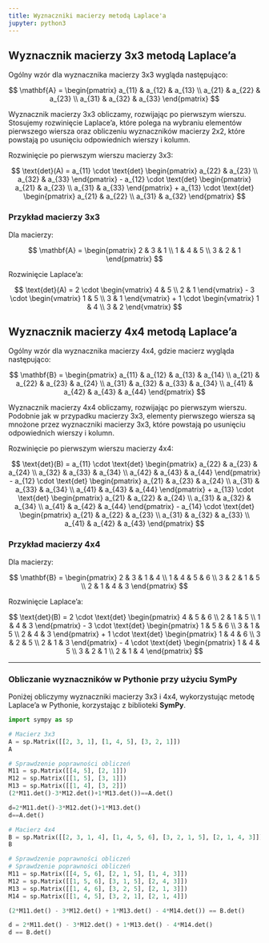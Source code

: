 ```yaml
---
title: Wyznaczniki macierzy metodą Laplace'a
jupyter: python3
---
```


## Wyznacznik macierzy 3x3 metodą Laplace'a

Ogólny wzór dla wyznacznika macierzy 3x3 wygląda następująco:

$$
\mathbf{A} =
\begin{pmatrix}
a_{11} & a_{12} & a_{13} \\
a_{21} & a_{22} & a_{23} \\
a_{31} & a_{32} & a_{33}
\end{pmatrix}
$$

Wyznacznik macierzy 3x3 obliczamy, rozwijając po pierwszym wierszu. Stosujemy rozwinięcie Laplace’a, które polega na wybraniu elementów pierwszego wiersza oraz obliczeniu wyznaczników macierzy 2x2, które powstają po usunięciu odpowiednich wierszy i kolumn.

Rozwinięcie po pierwszym wierszu macierzy 3x3:

$$
\text{det}(A) = a_{11} \cdot \text{det}
\begin{pmatrix}
a_{22} & a_{23} \\
a_{32} & a_{33}
\end{pmatrix}
- a_{12} \cdot \text{det}
\begin{pmatrix}
a_{21} & a_{23} \\
a_{31} & a_{33}
\end{pmatrix}
+ a_{13} \cdot \text{det}
\begin{pmatrix}
a_{21} & a_{22} \\
a_{31} & a_{32}
\end{pmatrix}
$$

### Przykład macierzy 3x3

Dla macierzy:

$$
\mathbf{A} =
\begin{pmatrix}
2 & 3 & 1 \\
1 & 4 & 5 \\
3 & 2 & 1
\end{pmatrix}
$$

Rozwinięcie Laplace'a:

$$
\text{det}(A) = 2 \cdot 
\begin{vmatrix}
4 & 5 \\
2 & 1
\end{vmatrix}
- 3 \cdot
\begin{vmatrix}
1 & 5 \\
3 & 1
\end{vmatrix}
+ 1 \cdot
\begin{vmatrix}
1 & 4 \\
3 & 2
\end{vmatrix}
$$

## Wyznacznik macierzy 4x4 metodą Laplace'a

Ogólny wzór dla wyznacznika macierzy 4x4, gdzie macierz wygląda następująco:

$$
\mathbf{B} =
\begin{pmatrix}
a_{11} & a_{12} & a_{13} & a_{14} \\
a_{21} & a_{22} & a_{23} & a_{24} \\
a_{31} & a_{32} & a_{33} & a_{34} \\
a_{41} & a_{42} & a_{43} & a_{44}
\end{pmatrix}
$$

Wyznacznik macierzy 4x4 obliczamy, rozwijając po pierwszym wierszu. Podobnie jak w przypadku macierzy 3x3, elementy pierwszego wiersza są mnożone przez wyznaczniki macierzy 3x3, które powstają po usunięciu odpowiednich wierszy i kolumn.

Rozwinięcie po pierwszym wierszu macierzy 4x4:

$$
\text{det}(B) = a_{11} \cdot \text{det}
\begin{pmatrix}
a_{22} & a_{23} & a_{24} \\
a_{32} & a_{33} & a_{34} \\
a_{42} & a_{43} & a_{44}
\end{pmatrix}
- a_{12} \cdot \text{det}
\begin{pmatrix}
a_{21} & a_{23} & a_{24} \\
a_{31} & a_{33} & a_{34} \\
a_{41} & a_{43} & a_{44}
\end{pmatrix}
+ a_{13} \cdot \text{det}
\begin{pmatrix}
a_{21} & a_{22} & a_{24} \\
a_{31} & a_{32} & a_{34} \\
a_{41} & a_{42} & a_{44}
\end{pmatrix}
- a_{14} \cdot \text{det}
\begin{pmatrix}
a_{21} & a_{22} & a_{23} \\
a_{31} & a_{32} & a_{33} \\
a_{41} & a_{42} & a_{43}
\end{pmatrix}
$$

### Przykład macierzy 4x4

Dla macierzy:

$$
\mathbf{B} =
\begin{pmatrix}
2 & 3 & 1 & 4 \\
1 & 4 & 5 & 6 \\
3 & 2 & 1 & 5 \\
2 & 1 & 4 & 3
\end{pmatrix}
$$

Rozwinięcie Laplace'a:

$$
\text{det}(B) = 2 \cdot \text{det}
\begin{pmatrix}
4 & 5 & 6 \\
2 & 1 & 5 \\
1 & 4 & 3
\end{pmatrix}
- 3 \cdot \text{det}
\begin{pmatrix}
1 & 5 & 6 \\
3 & 1 & 5 \\
2 & 4 & 3
\end{pmatrix}
+ 1 \cdot \text{det}
\begin{pmatrix}
1 & 4 & 6 \\
3 & 2 & 5 \\
2 & 1 & 3
\end{pmatrix}
- 4 \cdot \text{det}
\begin{pmatrix}
1 & 4 & 5 \\
3 & 2 & 1 \\
2 & 1 & 4
\end{pmatrix}
$$

---

### Obliczanie wyznaczników w Pythonie przy użyciu SymPy

Poniżej obliczymy wyznaczniki macierzy 3x3 i 4x4, wykorzystując metodę Laplace'a w Pythonie, korzystając z biblioteki **SymPy**.

```python
import sympy as sp

# Macierz 3x3
A = sp.Matrix([[2, 3, 1], [1, 4, 5], [3, 2, 1]])
A
```
```python
# Sprawdzenie poprawności obliczeń
M11 = sp.Matrix([[4, 5], [2, 1]])
M12 = sp.Matrix([[1, 5], [3, 1]])
M13 = sp.Matrix([[1, 4], [3, 2]])
(2*M11.det()-3*M12.det()+1*M13.det())==A.det()

d=2*M11.det()-3*M12.det()+1*M13.det()
d==A.det()
```

```python
# Macierz 4x4
B = sp.Matrix([[2, 3, 1, 4], [1, 4, 5, 6], [3, 2, 1, 5], [2, 1, 4, 3]])
B
```

```python
# Sprawdzenie poprawności obliczeń
# Sprawdzenie poprawności obliczeń
M11 = sp.Matrix([[4, 5, 6], [2, 1, 5], [1, 4, 3]])
M12 = sp.Matrix([[1, 5, 6], [3, 1, 5], [2, 4, 3]])
M13 = sp.Matrix([[1, 4, 6], [3, 2, 5], [2, 1, 3]])
M14 = sp.Matrix([[1, 4, 5], [3, 2, 1], [2, 1, 4]])

(2*M11.det() - 3*M12.det() + 1*M13.det() - 4*M14.det()) == B.det()

d = 2*M11.det() - 3*M12.det() + 1*M13.det() - 4*M14.det()
d == B.det()

```